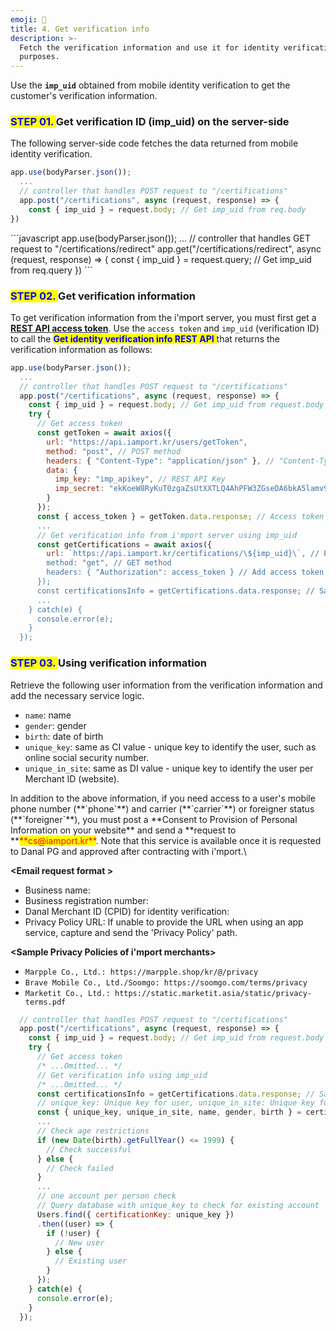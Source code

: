 ```yaml
---
emoji: 🤹
title: 4. Get verification info
description: >-
  Fetch the verification information and use it for identity verification
  purposes.
---
```





Use the **`imp_uid`** obtained from mobile identity verification to get the customer's verification information.

### <mark style="color:blue;"> **STEP 01.** </mark> Get verification ID (imp\_uid) on the server-side

The following server-side code fetches the data returned from mobile identity verification.

<Tabs>
<Tab title="Node.js (popup)">

```javascript title="server-side"
app.use(bodyParser.json());
  ...
  // controller that handles POST request to "/certifications"
  app.post("/certifications", async (request, response) => {
    const { imp_uid } = request.body; // Get imp_uid from req.body
})

```


</Tab>

<Tab title="Node.js (redirection)">
```javascript
app.use(bodyParser.json());
  ...
  // controller that handles GET request to "/certifications/redirect"
  app.get("/certifications/redirect", async (request, response) => {
    const { imp_uid } = request.query; // Get imp_uid from req.query
})
```

</Tab>
</Tabs>

### <mark style="color:blue;"> **STEP 02.** </mark> Get verification information

To get verification information from the i'mport server, you must first get a [**REST API access token**](../../api/rest-api-access-token.md). Use the `access token` and `imp_uid` (verification ID) to call the <mark style="color:blue;"> **Get identity verification info REST API** </mark> that returns the verification information as follows:

```javascript title="sever-side"
app.use(bodyParser.json());
  ...
  // controller that handles POST request to "/certifications"
  app.post("/certifications", async (request, response) => {
    const { imp_uid } = request.body; // Get imp_uid from request.body
    try {
      // Get access token
      const getToken = await axios({
        url: "https://api.iamport.kr/users/getToken",
        method: "post", // POST method
        headers: { "Content-Type": "application/json" }, // "Content-Type": "application/json"
        data: {
          imp_key: "imp_apikey", // REST API Key
          imp_secret: "ekKoeW8RyKuT0zgaZsUtXXTLQ4AhPFW3ZGseDA6bkA5lamv9OqDMnxyeB9wqOsuO9W3Mx9YSJ4dTqJ3f" // REST API Secret
        }
      });
      const { access_token } = getToken.data.response; // Access token
      ...
      // Get verification info from i'mport server using imp_uid
      const getCertifications = await axios({
        url: `https://api.iamport.kr/certifications/\${imp_uid}\`, // Pass imp_uid
        method: "get", // GET method
        headers: { "Authorization": access_token } // Add access token to Authorization header
      });
      const certificationsInfo = getCertifications.data.response; // Save verification info
      ...
    } catch(e) {
      console.error(e);
    }
  });
```


### <mark style="color:blue;"> **STEP 03.** </mark> Using verification information

Retrieve the following user information from the verification information and add the necessary service logic.

* `name`: name
* `gender`: gender
* `birth`: date of birth
* `unique_key`: same as CI value - unique key to identify the user, such as online social security number.
* `unique_in_site`: same as DI value - unique key to identify the user per Merchant ID (website).

<Hint style="info">
In addition to the above information, if you need access to a user's mobile phone number (**`phone`**) and carrier (**`carrier`**) or foreigner status (**`foreigner`**), you must post a **Consent to Provision of Personal Information on your website** and send a **request to **<mark style="color:red;">**cs@iamport.kr**</mark>. Note that this service is available once it is requested to Danal PG and approved after contracting with i'mport.\


**\<Email request format >**

* Business name:
* Business registration number:
* Danal Merchant ID (CPID) for identity verification:
* Privacy Policy URL: If unable to provide the URL when using an app service, capture and send the 'Privacy Policy' path.



**\<Sample Privacy Policies of i'mport merchants>**

* `Marpple Co., Ltd.: https://marpple.shop/kr/@/privacy`
* `Brave Mobile Co., Ltd./Soomgo: https://soomgo.com/terms/privacy`
* `Marketit Co., Ltd.: https://static.marketit.asia/static/privacy-terms.pdf`

</Hint>



```javascript title="Node.js"
  // controller that handles POST request to "/certifications"
  app.post("/certifications", async (request, response) => {
    const { imp_uid } = request.body; // Get imp_uid from request.body
    try {
      // Get access token
      /* ...Omitted... */
      // Get verification info using imp_uid 
      /* ...Omitted... */
      const certificationsInfo = getCertifications.data.response; // Save verification info
      // unique_key: Unique key for user, unique_in_site: Unique key for user per site
      const { unique_key, unique_in_site, name, gender, birth } = certificationsInfo;
      ...
      // Check age restrictions
      if (new Date(birth).getFullYear() <= 1999) {
        // Check successful
      } else {
        // Check failed
      }
      ...
      // one account per person check
      // Query database with unique_key to check for existing account
      Users.find({ certificationKey: unique_key })
      .then((user) => {
        if (!user) {
          // New user
        } else {
          // Existing user
        }
      });
    } catch(e) {
      console.error(e);
    }
  });
```

